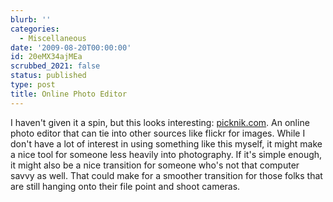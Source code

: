```yaml
---
blurb: ''
categories:
  - Miscellaneous
date: '2009-08-20T00:00:00'
id: 20eMX34ajMEa
scrubbed_2021: false
status: published
type: post
title: Online Photo Editor
---
```


I haven't given it a spin, but this looks interesting:
[picknik.com](http://www.picnik.com/). An online photo editor that
can tie into other sources like flickr for images. While I don't
have a lot of interest in using something like this myself, it
might make a nice tool for someone less heavily into photography.
If it's simple enough, it might also be a nice transition for
someone who's not that computer savvy as well. That could make for
a smoother transition for those folks that are still hanging onto
their file point and shoot cameras.
